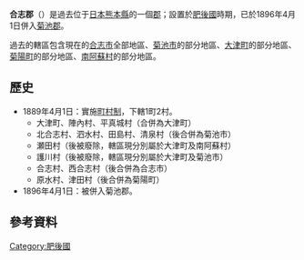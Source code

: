 {{日本郡 (廢除)|
| 郡 = 合志郡
| 日文原名 = 合志郡
| 平假名 = ごうしぐん
| 羅馬字拼音 = Gōshi-gun
| 地圖=
| 廢除時間 = 1896年4月1日
| 廢除理由 = 併入
| 廢除時處置 = '''合志郡''' → [[菊池郡|菊池郡]]
| 現在郡 = 
| 都道府縣 = 熊本縣
| 編號 = 
| 町 = 1
| 村 = 2
| 經度 = 
| 緯度 = 
| 註記 = 
|}}
'''合志郡'''（{{jpn|j=合志郡|hg=ごうしぐん|rm=Gōshi gun|f=y}}）是過去位于[[日本|日本]][[熊本縣|熊本縣]]的一個[[郡|郡]]；設置於[[肥後國|肥後國]]時期，已於1896年4月1日併入[[菊池郡|菊池郡]]。

過去的轄區包含現在的[[合志市|合志市]]全部地區、[[菊池市|菊池市]]的部分地區、[[大津町|大津町]]的部分地區、[[菊陽町|菊陽町]]的部分地區、[[南阿蘇村|南阿蘇村]]的部分地區。

== 歷史 ==
* 1889年4月1日：實施[[町村制|町村制]]，下轄1町2村。
** 大津町、陣內村、平真城村（合併為大津町）
** 北合志村、泗水村、田島村、清泉村（後合併為菊池市）
** 瀬田村（後被廢除，轄區現分別屬於大津町及南阿蘇村）
** 護川村（後被廢除，轄區現分別屬於大津町及菊池市）
** 合志村、西合志村（後合併為合志市）
** 原水村、津田村（後合併為菊陽町）
* 1896年4月1日：被併入菊池郡。

==參考資料==
{{reflist}}

{{火國二國的郡}}



[[Category:肥後國|Category:肥後國]]